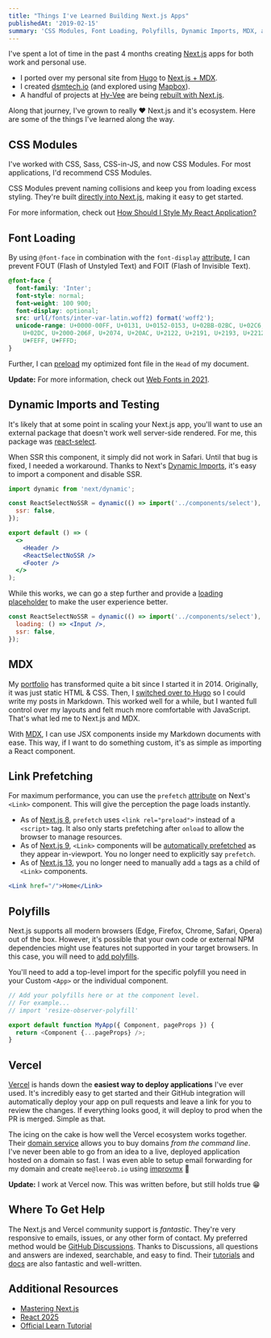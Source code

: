 ```yaml
---
title: "Things I've Learned Building Next.js Apps"
publishedAt: '2019-02-15'
summary: 'CSS Modules, Font Loading, Polyfills, Dynamic Imports, MDX, and more!'
---
```


I've spent a lot of time in the past 4 months creating [Next.js](https://nextjs.org/) apps for both work and personal use.

- I ported over my personal site from [Hugo](/blog/migrating-to-hugo) to [Next.js + MDX](https://github.com/leerob/leerob.io).
- I created [dsmtech.io](https://dsmtech.io/) (and explored using [Mapbox](/blog/using-mapbox-with-next-js)).
- A handful of projects at [Hy-Vee](https://innovate.hy-vee.com/) are being [rebuilt with Next.js](https://stackshare.io/hy-vee/hy-vee-aisles-online).

Along that journey, I've grown to really ❤ Next.js and it's ecosystem. Here are some of the things I've learned along the way.

## CSS Modules

I've worked with CSS, Sass, CSS-in-JS, and now CSS Modules. For most applications, I'd recommend CSS Modules.

CSS Modules prevent naming collisions and keep you from loading excess styling.
They're built [directly into Next.js](https://nextjs.org/docs/basic-features/built-in-css-support#adding-component-level-css), making it easy to get started.

For more information, check out [How Should I Style My React Application?](/blog/css-with-react)

## Font Loading

By using `@font-face` in combination with the `font-display` [attribute](https://developer.mozilla.org/en-US/docs/Web/CSS/@font-face/font-display), I can prevent FOUT (Flash of Unstyled Text) and FOIT (Flash of Invisible Text).

```css
@font-face {
  font-family: 'Inter';
  font-style: normal;
  font-weight: 100 900;
  font-display: optional;
  src: url(/fonts/inter-var-latin.woff2) format('woff2');
  unicode-range: U+0000-00FF, U+0131, U+0152-0153, U+02BB-02BC, U+02C6, U+02DA,
    U+02DC, U+2000-206F, U+2074, U+20AC, U+2122, U+2191, U+2193, U+2212, U+2215,
    U+FEFF, U+FFFD;
}
```

Further, I can [preload](https://web.dev/preload-critical-assets/) my optimized font file in the `Head` of my document.

**Update:** For more information, check out [Web Fonts in 2021](/blog/fonts).

## Dynamic Imports and Testing

It's likely that at some point in scaling your Next.js app, you'll want to use an external package
that doesn't work well server-side rendered. For me, this package was [react-select](https://react-select.com).

When SSR this component, it simply did not work in Safari. Until that bug is fixed, I needed a workaround. Thanks
to Next's [Dynamic Imports](https://nextjs.org/docs/#dynamic-import), it's easy to import a component and disable SSR.

```jsx
import dynamic from 'next/dynamic';

const ReactSelectNoSSR = dynamic(() => import('../components/select'), {
  ssr: false,
});

export default () => (
  <>
    <Header />
    <ReactSelectNoSSR />
    <Footer />
  </>
);
```

While this works, we can go a step further and provide a [loading placeholder](/blog/loading-placeholder-with-sass) to make the user experience better.

```jsx
const ReactSelectNoSSR = dynamic(() => import('../components/select'), {
  loading: () => <Input />,
  ssr: false,
});
```

## MDX

My [portfolio](https://github.com/leerob/leerob.io) has transformed quite a bit since I started it in 2014. Originally, it was
just static HTML & CSS. Then, I [switched over to Hugo](/blog/migrating-to-hugo) so I could write my posts in Markdown.
This worked well for a while, but I wanted full control over my layouts and felt much more comfortable with JavaScript.
That's what led me to Next.js and MDX.

With [MDX](https://github.com/mdx-js/mdx), I can use JSX components inside my Markdown documents with ease. This way, if I want to do
something custom, it's as simple as importing a React component.

## Link Prefetching

For maximum performance, you can use the `prefetch` [attribute](https://nextjs.org/docs#prefetching-pages) on Next's `<Link>` component. This will give the perception
the page loads instantly.

- As of [Next.js 8](https://nextjs.org/blog/next-8/), `prefetch` uses `<link rel="preload">` instead of a `<script>` tag. It also only starts prefetching after `onload` to allow the browser to manage resources.
- As of [Next.js 9](https://nextjs.org/blog/next-9/), `<Link>` components will be [automatically prefetched](https://nextjs.org/blog/next-9#prefetching-in-viewport-links) as they appear in-viewport. You no longer need to explicitly say `prefetch`.
- As of [Next.js 13](https://nextjs.org/blog/next-13/), you no longer need to manually add `a` tags as a child of `<Link>` components.

```jsx
<Link href="/">Home</Link>
```

## Polyfills

Next.js supports all modern browsers (Edge, Firefox, Chrome, Safari, Opera) out of the box.
However, it's possible that your own code or external NPM dependencies might use features not supported in your target browsers. In this case,
you will need to [add polyfills](https://nextjs.org/docs/basic-features/supported-browsers-features#custom-polyfills).

You'll need to add a top-level import for the specific polyfill you need in your Custom `<App>` or the individual component.

```js title="pages/_app.js"
// Add your polyfills here or at the component level.
// For example...
// import 'resize-observer-polyfill'

export default function MyApp({ Component, pageProps }) {
  return <Component {...pageProps} />;
}
```

## Vercel

[Vercel](https://vercel.com) is hands down the **easiest way to deploy applications** I've ever used.
It's incredibly easy to get started and their GitHub integration will automatically deploy your app on pull requests and leave a link
for you to review the changes. If everything looks good, it will deploy to prod when the PR is merged. Simple as that.

The icing on the cake is how well the Vercel ecosystem works together. Their [domain service](https://vercel.com/domains) allows you
to buy domains _from the command line_. I've never been able to go from an idea to a live, deployed application
hosted on a domain so fast. I was even able to setup email forwarding for my domain and create `me@leerob.io` using [improvmx](https://improvmx.com/) 🎉

**Update:** I work at Vercel now. This was written before, but still holds true 😁

## Where To Get Help

The Next.js and Vercel community support is _fantastic_. They're very responsive to emails, issues, or any other form
of contact. My preferred method would be [GitHub Discussions](https://github.com/vercel/next.js/discussions). Thanks to Discussions, all
questions and answers are indexed, searchable, and easy to find. Their [tutorials](https://nextjs.org/learn/) and [docs](https://nextjs.org/docs) are also fantastic and well-written.

## Additional Resources

- [Mastering Next.js](https://masteringnextjs.com/)
- [React 2025](https://react2025.com/)
- [Official Learn Tutorial](http://nextjs.org/learn)